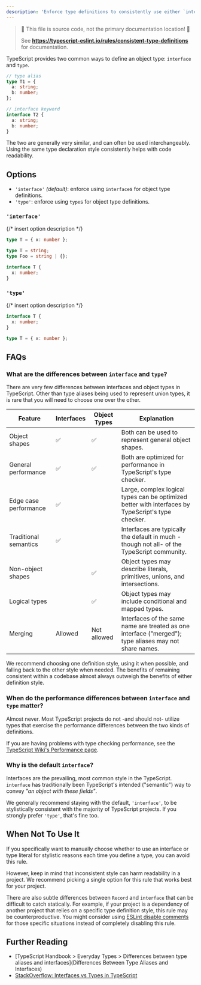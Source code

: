 ```yaml
---
description: 'Enforce type definitions to consistently use either `interface` or `type`.'
---
```



> 🛑 This file is source code, not the primary documentation location! 🛑
>
> See **https://typescript-eslint.io/rules/consistent-type-definitions** for documentation.

TypeScript provides two common ways to define an object type: `interface` and `type`.

```ts
// type alias
type T1 = {
  a: string;
  b: number;
};

// interface keyword
interface T2 {
  a: string;
  b: number;
}
```

The two are generally very similar, and can often be used interchangeably.
Using the same type declaration style consistently helps with code readability.

## Options

- `'interface'` _(default)_: enforce using `interface`s for object type definitions.
- `'type'`: enforce using `type`s for object type definitions.

### `'interface'`

{/* insert option description */}

<Tabs>
<TabItem value="❌ Incorrect">

```ts option='"interface"'
type T = { x: number };
```

</TabItem>
<TabItem value="✅ Correct">

```ts option='"interface"'
type T = string;
type Foo = string | {};

interface T {
  x: number;
}
```

</TabItem>
</Tabs>

### `'type'`

{/* insert option description */}

<Tabs>
<TabItem value="❌ Incorrect">

```ts option='"type"'
interface T {
  x: number;
}
```

</TabItem>
<TabItem value="✅ Correct">

```ts option='"type"'
type T = { x: number };
```

</TabItem>
</Tabs>

## FAQs

### What are the differences between `interface` and `type`?

There are very few differences between interfaces and object types in TypeScript.
Other than type aliases being used to represent union types, it is rare that you will need to choose one over the other.

| Feature               | Interfaces | Object Types | Explanation                                                                                            |
| --------------------- | ---------- | ------------ | ------------------------------------------------------------------------------------------------------ |
| Object shapes         | ✅         | ✅           | Both can be used to represent general object shapes.                                                   |
| General performance   | ✅         | ✅           | Both are optimized for performance in TypeScript's type checker.                                       |
| Edge case performance | ✅         |              | Large, complex logical types can be optimized better with interfaces by TypeScript's type checker.     |
| Traditional semantics | ✅         |              | Interfaces are typically the default in much -though not all- of the TypeScript community.             |
| Non-object shapes     |            | ✅           | Object types may describe literals, primitives, unions, and intersections.                             |
| Logical types         |            | ✅           | Object types may include conditional and mapped types.                                                 |
| Merging               | Allowed    | Not allowed  | Interfaces of the same name are treated as one interface ("merged"); type aliases may not share names. |

We recommend choosing one definition style, using it when possible, and falling back to the other style when needed.
The benefits of remaining consistent within a codebase almost always outweigh the benefits of either definition style.

### When do the performance differences between `interface` and `type` matter?

Almost never.
Most TypeScript projects do not -and should not- utilize types that exercise the performance differences between the two kinds of definitions.

If you are having problems with type checking performance, see the [TypeScript Wiki's Performance page](https://github.com/microsoft/TypeScript/wiki/Performance).

### Why is the default `interface`?

Interfaces are the prevailing, most common style in the TypeScript.
`interface` has traditionally been TypeScript's intended ("semantic") way to convey _"an object with these fields"_.

We generally recommend staying with the default, `'interface'`, to be stylistically consistent with the majority of TypeScript projects.
If you strongly prefer `'type'`, that's fine too.

## When Not To Use It

If you specifically want to manually choose whether to use an interface or type literal for stylistic reasons each time you define a type, you can avoid this rule.

However, keep in mind that inconsistent style can harm readability in a project.
We recommend picking a single option for this rule that works best for your project.

There are also subtle differences between `Record` and `interface` that can be difficult to catch statically.
For example, if your project is a dependency of another project that relies on a specific type definition style, this rule may be counterproductive.
You might consider using [ESLint disable comments](https://eslint.org/docs/latest/use/configure/rules#using-configuration-comments-1) for those specific situations instead of completely disabling this rule.

## Further Reading

- [TypeScript Handbook > Everyday Types > Differences between type aliases and interfaces](Differences Between Type Aliases and Interfaces)
- [StackOverflow: Interfaces vs Types in TypeScript](https://stackoverflow.com/questions/37233735/interfaces-vs-types-in-typescript)
